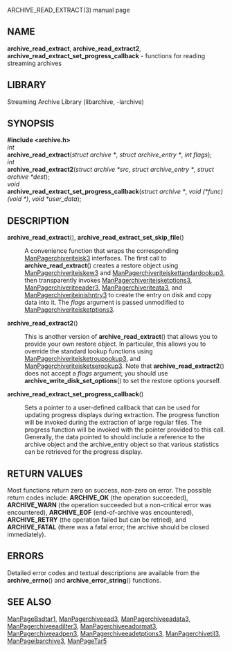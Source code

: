 ARCHIVE_READ_EXTRACT(3) manual page 
== NAME == 
'''archive_read_extract''', 
'''archive_read_extract2''', 
'''archive_read_extract_set_progress_callback''' 
- functions for reading streaming archives 
== LIBRARY == 
Streaming Archive Library (libarchive, -larchive) 
== SYNOPSIS == 
'''<nowiki>#include <archive.h></nowiki>''' 
<br> 
''int'' 
<br> 
'''archive_read_extract'''(''struct archive *'', ''struct archive_entry *'', ''int flags''); 
<br> 
''int'' 
<br> 
'''archive_read_extract2'''(''struct archive *src'', ''struct archive_entry *'', ''struct archive *dest''); 
<br> 
''void'' 
<br> 
'''archive_read_extract_set_progress_callback'''(''struct archive *'', ''void (*func)(void *)'', ''void *user_data''); 
== DESCRIPTION == 
<dl> 
<dt>'''archive_read_extract'''(), '''archive_read_extract_set_skip_file'''()</dt><dd> 
A convenience function that wraps the corresponding 
[[ManPagerchiveriteisk3]] 
interfaces. 
The first call to 
'''archive_read_extract'''() 
creates a restore object using 
[[ManPagerchiveriteiskew3]] 
and 
[[ManPagerchiveriteiskettandardookup3]], 
then transparently invokes 
[[ManPagerchiveriteisketptions3]], 
[[ManPagerchiveriteeader3]], 
[[ManPagerchiveriteata3]], 
and 
[[ManPagerchiveriteinishntry3]] 
to create the entry on disk and copy data into it. 
The 
''flags'' 
argument is passed unmodified to 
[[ManPagerchiveriteisketptions3]]. 
</dd><dt>'''archive_read_extract2'''()</dt><dd> 
This is another version of 
'''archive_read_extract'''() 
that allows you to provide your own restore object. 
In particular, this allows you to override the standard lookup functions 
using 
[[ManPagerchiveriteisketroupookup3]], 
and 
[[ManPagerchiveriteisketserookup3]]. 
Note that 
'''archive_read_extract2'''() 
does not accept a 
''flags'' 
argument; you should use 
'''archive_write_disk_set_options'''() 
to set the restore options yourself. 
</dd><dt>'''archive_read_extract_set_progress_callback'''()</dt><dd> 
Sets a pointer to a user-defined callback that can be used 
for updating progress displays during extraction. 
The progress function will be invoked during the extraction of large 
regular files. 
The progress function will be invoked with the pointer provided to this call. 
Generally, the data pointed to should include a reference to the archive 
object and the archive_entry object so that various statistics 
can be retrieved for the progress display. 
</dd></dl> 
== RETURN VALUES == 
Most functions return zero on success, non-zero on error. 
The possible return codes include: 
'''ARCHIVE_OK''' 
(the operation succeeded), 
'''ARCHIVE_WARN''' 
(the operation succeeded but a non-critical error was encountered), 
'''ARCHIVE_EOF''' 
(end-of-archive was encountered), 
'''ARCHIVE_RETRY''' 
(the operation failed but can be retried), 
and 
'''ARCHIVE_FATAL''' 
(there was a fatal error; the archive should be closed immediately). 
== ERRORS == 
Detailed error codes and textual descriptions are available from the 
'''archive_errno'''() 
and 
'''archive_error_string'''() 
functions. 
== SEE ALSO == 
[[ManPageBsdtar1]], 
[[ManPagerchiveead3]], 
[[ManPagerchiveeadata3]], 
[[ManPagerchiveeadilter3]], 
[[ManPagerchiveeadormat3]], 
[[ManPagerchiveeadpen3]], 
[[ManPagerchiveeadetptions3]], 
[[ManPagerchivetil3]], 
[[ManPageibarchive3]], 
[[ManPageTar5]] 
